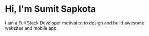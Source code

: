 # Hi, I'm Sumit Sapkota

I am a Full Stack Developer motivated to design and build awesome websites and mobile app.  